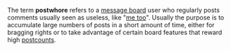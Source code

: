 The term '''postwhore''' refers to a [[message board]] user who regularly posts comments usually seen as useless, like "[[me too]]". Usually the purpose is to accumulate large numbers of posts in a short amount of time, either for bragging rights or to take advantage of certain board features that reward high [[postcount]]s.

{{rfc}} {{wikify}}